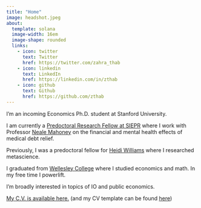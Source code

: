 ```yaml
---
title: "Home"
image: headshot.jpeg
about:
  template: solana
  image-width: 16em
  image-shape: rounded
  links:
    - icon: twitter
      text: Twitter
      href: https://twitter.com/zahra_thab
    - icon: linkedin
      text: LinkedIn
      href: https://linkedin.com/in/zthab
    - icon: github
      text: Github
      href: https://github.com/zthab
---
```

I'm an incoming Economics Ph.D. student at Stanford University. 

I am currently a [Predoctoral Research Fellow at SIEPR](https://siepr.stanford.edu/programs/predoctoral-research-fellowship-opportunities) where I work with Professor [Neale Mahoney](https://nmahoney.people.stanford.edu/) on the financial and mental health effects of medical debt relief. 

Previously, I was a predoctoral fellow for [Heidi Williams](https://sites.google.com/view/heidi-l-williams/home) where I researched metascience. 

I graduated from [Wellesley College](https://www.wellesley.edu/) where I studied economics and math. In my free time I powerlift.

I'm broadly interested in topics of IO and public economics.

[My C.V. is available here.](/zahra_thabet_cv.pdf) (and my CV template can be found [here](https://gabesekeres.com/cv.html))

